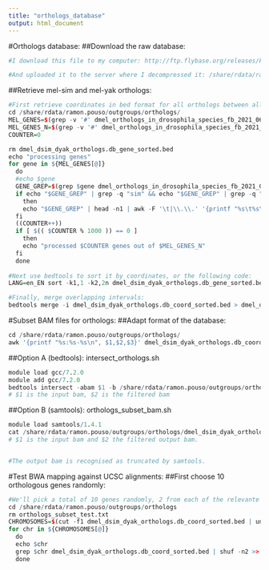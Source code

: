 ```yaml
---
title: "orthologs_database"
output: html_document
---
```


#Orthologs database:
##Download the raw database:
```R

#I download this file to my computer: http://ftp.flybase.org/releases/FB2021_06/precomputed_files/orthologs/dmel_orthologs_in_drosophila_species_fb_2021_06.tsv.gz

#And uploaded it to the server where I decompressed it: /share/rdata/ramon.pouso/outgroups/orthologs/dmel_orthologs_in_drosophila_species_fb_2021_06.tsv

```

##Retrieve mel-sim and mel-yak orthologs:
```R

#First retrieve coordinates in bed format for all orthologs between all 3 species (melanogaster, simulans and yakuba).
cd /share/rdata/ramon.pouso/outgroups/orthologs/
MEL_GENES=$(grep -v '#' dmel_orthologs_in_drosophila_species_fb_2021_06.tsv | cut -f1 | uniq)
MEL_GENES_N=$(grep -v '#' dmel_orthologs_in_drosophila_species_fb_2021_06.tsv | cut -f1 | uniq | wc -l)
COUNTER=0

rm dmel_dsim_dyak_orthologs.db_gene_sorted.bed
echo "processing genes"
for gene in ${MEL_GENES[@]}
  do
  #echo $gene
  GENE_GREP=$(grep $gene dmel_orthologs_in_drosophila_species_fb_2021_06.tsv)
  if echo "$GENE_GREP" | grep -q "sim" && echo "$GENE_GREP" | grep -q "yak" 
    then
    echo "$GENE_GREP" | head -n1 | awk -F '\t|\\.\\.' '{printf "%s\t%s\t%s\t%s\n", $3,$4,$5,$2}' >> dmel_dsim_dyak_orthologs.db_gene_sorted.bed
  fi
  ((COUNTER++))
  if [ $(( $COUNTER % 1000 )) == 0 ]
    then
    echo "processed $COUNTER genes out of $MEL_GENES_N"
  fi
  done
  
#Next use bedtools to sort it by coordinates, or the following code:
LANG=en_EN sort -k1,1 -k2,2n dmel_dsim_dyak_orthologs.db_gene_sorted.bed > dmel_dsim_dyak_orthologs.db_coord_sorted.bed

#Finally, merge overlapping intervals:
bedtools merge -i dmel_dsim_dyak_orthologs.db_coord_sorted.bed > dmel_dsim_dyak_orthologs.db_coord_sorted_merged.bed

```

#Subset BAM files for orthologs:
##Adapt format of the database:
```R

cd /share/rdata/ramon.pouso/outgroups/orthologs/
awk '{printf "%s:%s-%s\n", $1,$2,$3}' dmel_dsim_dyak_orthologs.db_coord_sorted.bed > dmel_dsim_dyak_orthologs.db_coord_sorted.txt

```

##Option A (bedtools): intersect_orthologs.sh
```R

module load gcc/7.2.0 
module add gcc/7.2.0
bedtools intersect -abam $1 -b /share/rdata/ramon.pouso/outgroups/orthologs/dmel_dsim_dyak_orthologs.db_coord_sorted.bed > $2
# $1 is the input bam, $2 is the filtered bam

```

##Option B (samtools): orthologs_subset_bam.sh
```R

module load samtools/1.4.1
cat /share/rdata/ramon.pouso/outgroups/orthologs/dmel_dsim_dyak_orthologs.db_coord_sorted.txt | xargs samtools view -b $1 > $2
# $1 is the input bam and $2 the filtered output bam.


#The output bam is recognised as truncated by samtools.

```

#Test BWA mapping against UCSC alignments:
##First choose 10 orthologous genes randomly:
```R

#We'll pick a total of 10 genes randomly, 2 from each of the relevante chromosomes (2L, 2R, 3L, 3R, X).
cd /share/rdata/ramon.pouso/outgroups/orthologs
rm orthologs_subset_test.txt
CHROMOSOMES=$(cut -f1 dmel_dsim_dyak_orthologs.db_coord_sorted.bed | uniq | egrep '2|3|X')
for chr in ${CHROMOSOMES[@]}
  do
  echo $chr
  grep $chr dmel_dsim_dyak_orthologs.db_coord_sorted.bed | shuf -n2 >> orthologs_subset_test.txt
  done

```
